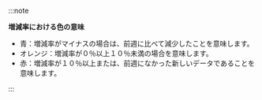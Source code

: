 :::note 

**増減率における色の意味**

- <span class='ntrs'>青</span>：増減率がマイナスの場合は、前週に比べて減少したことを意味します。
- <span class='ov5ud10'>オレンジ</span>：増減率が０％以上１０％未満の場合を意味します。
- <span class='etrs'>赤</span>：増減率が１０％以上または、前週になかった新しいデータであることを意味します。

:::
